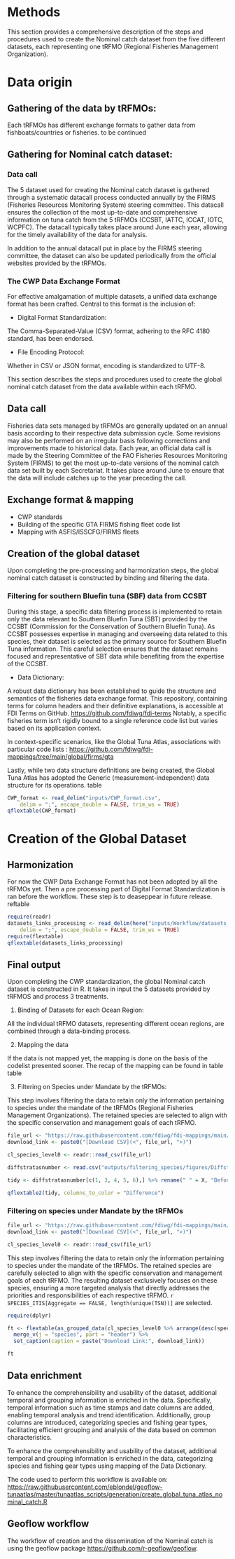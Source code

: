 # Methods


<!-- The Methods should include detailed text describing any steps or procedures used in producing the data, including full descriptions of the experimental design, data acquisition and any computational processing. See [the detailed section in our submission guidelines](https://www.nature.com/sdata/publish/submission-guidelines#sec-5) for advice on writing a transparent and reproducible methods section. Related methods should be grouped under corresponding subheadings where possible, and methods should be described in enough detail to allow other researchers to interpret and repeat, if required, the full study. Specific data outputs should be explicitly referenced via data citation (see Data Records and Citing Data, below). -->

<!-- Authors should cite previous descriptions of the methods under use, but ideally the method descriptions should be complete enough for others to understand and reproduce the methods and processing steps without referring to associated publications. There is no limit to the length of the Methods section. -->

This section provides a comprehensive description of the steps and procedures used to create the Nominal catch dataset from the five different datasets, each representing one tRFMO (Regional Fisheries Management Organization).

# Data origin

## Gathering of the data by tRFMOs:

Each tRFMOs has different exchange formats to gather data from fishboats/countries or fisheries.
to be continued

## Gathering for Nominal catch dataset:

### Data call

The 5 dataset used for creating the Nominal catch dataset is gathered through a systematic datacall process conducted annually by the FIRMS (Fisheries Resources Monitoring System) steering committee. This datacall ensures the collection of the most up-to-date and comprehensive information on tuna catch from the 5 tRFMOs (CCSBT, IATTC, ICCAT, IOTC, WCPFC). The datacall typically takes place around June each year, allowing for the timely availability of the data for analysis.

In addition to the annual datacall put in place by the FIRMS steering committee, the dataset can also be updated periodically from the official websites provided by the tRFMOs.

### The CWP Data Exchange Format

For effective amalgamation of multiple datasets, a unified data exchange format has been crafted. Central to this format is the inclusion of:

-   Digital Format Standardization:

The Comma-Separated-Value (CSV) format, adhering to the RFC 4180 standard, has been endorsed.

-   File Encoding Protocol:

Whether in CSV or JSON format, encoding is standardized to UTF-8.

This section describes the steps and procedures used to create the global nominal catch dataset from the data available within each tRFMO.

## Data call

Fisheries data sets managed by tRFMOs are generally updated on an annual basis according to their respective data submission cycle. Some revisions may also be performed on an irregular basis following corrections and improvements made to historical data. Each year, an official data call is made by the Steering Committee of the FAO Fisheries Resources Monitoring System (FIRMS) to get the most up-to-date versions of the nominal catch data set built by each Secretariat. It takes place around June to ensure that the data will include catches up to the year preceding the call.

<!-- In addition, each dataset can be periodically updated from the official websites of the tRFMOs. -->
<!-- Six datasets and five mapping datasets are used to create the final nominal catch dataset. -->

## Exchange format & mapping

- CWP standards
- Building of the specific GTA FIRMS fishing fleet code list 
- Mapping with ASFIS/ISSCFG/FIRMS fleets

<!-- ## Data pre-processing -->

<!-- Before combining the datasets, a pre-processing step is applied to three out of the five datasets to restructure their shape. This restructuring ensures uniformity in the format of the data, facilitating the subsequent integration process. Additionally, to ensure consistency and comparability across datasets, a harmonization process is performed to standardize the code lists. The harmonized datasets allow for seamless data integration and accurate analysis across different tRFMOs. -->

<!-- Below is a table listing the links to the datasets provided by each tRFMO: -->

<!-- ```{r, warning == FALSE, message = FALSE} -->
<!-- datasets_links_processing <- read_delim(here("inputs/Workflow/datasets_links_processing.csv"),  -->
<!--     delim = ";", escape_double = FALSE, col_types = cols(`Dataset;RFMO;Link to downolad;Pre-processing function;Comments` = col_character()), trim_ws = TRUE) -->
<!-- ``` -->

<!-- ```{r tab.cap = "Datasets and pre-processing functions used in the creation of the final dataset"} -->
<!-- qflextable(datasets_links_processing) -->
<!-- ``` -->

## Creation of the global dataset

Upon completing the pre-processing and harmonization steps, the global nominal catch dataset is constructed by binding and filtering the data.

<!-- ### Binding -->

<!-- All individual tRFMO datasets, representing different ocean regions, are combined through a data-binding process. This integration ensures comprehensive coverage of global tuna catch data, providing a holistic view of tuna fisheries on a global scale. The binding process brings together data from various regions, enabling cross-regional analysis and facilitating the identification of global trends and patterns in tuna catch. -->

### Filtering for southern Bluefin tuna (SBF) data from CCSBT

During this stage, a specific data filtering process is implemented to retain only the data relevant to Southern Bluefin Tuna (SBT) provided by the CCSBT (Commission for the Conservation of Southern Bluefin Tuna). As CCSBT possesses expertise in managing and overseeing data related to this species, their dataset is selected as the primary source for Southern Bluefin Tuna information. This careful selection ensures that the dataset remains focused and representative of SBT data while benefiting from the expertise of the CCSBT.

-   Data Dictionary:

A robust data dictionary has been established to guide the structure and semantics of the fisheries data exchange format. This repository, containing terms for column headers and their definitive explanations, is accessible at FDI Terms on GitHub. <https://github.com/fdiwg/fdi-terms> Notably, a specific fisheries term isn't rigidly bound to a single reference code list but varies based on its application context.

In context-specific scenarios, like the Global Tuna Atlas, associations with particular code lists : <https://github.com/fdiwg/fdi-mappings/tree/main/global/firms/gta>

Lastly, while two data structure definitions are being created, the Global Tuna Atlas has adopted the Generic (measurement-independent) data structure for its operations. \ref table

```r
CWP_format <- read_delim("inputs/CWP_format.csv", 
    delim = ";", escape_double = FALSE, trim_ws = TRUE)
qflextable(CWP_format)
```

# Creation of the Global Dataset

## Harmonization

For now the CWP Data Exchange Format has not been adopted by all the tRFMOs yet. Then a pre processing part of Digital Format Standardization is ran before the workflow. These step is to deaseppear in future release. reftable\

```r
require(readr)
datasets_links_processing <- read_delim(here("inputs/Workflow/datasets_links_processing.csv"), 
    delim = ";", escape_double = FALSE, trim_ws = TRUE)
require(flextable)
qflextable(datasets_links_processing)
```

## Final output

Upon completing the CWP standardization, the global Nominal catch dataset is constructed in R. It takes in input the 5 datasets provided by tRFMOS and process 3 treatments.

1.  Binding of Datasets for each Ocean Region:

All the individual tRFMO datasets, representing different ocean regions, are combined through a data-binding process.

2.  Mapping the data

If the data is not mapped yet, the mapping is done on the basis of the codelist presented sooner. The recap of the mapping can be found in table \ref table

3.  Filtering on Species under Mandate by the tRFMOs:

This step involves filtering the data to retain only the information pertaining to species under the mandate of the tRFMOs (Regional Fisheries Management Organizations). The retained species are selected to align with the specific conservation and management goals of each tRFMO.

```r

file_url <- "https://raw.githubusercontent.com/fdiwg/fdi-mappings/main/cross-term/codelist_mapping_source_authority_species.csv"
download_link <- paste0("[Download CSV](<", file_url, ">)")

cl_species_level0 <- readr::read_csv(file_url)


```

```r

diffstratasnumber <- read.csv("outputs/filtering_species/figures/Diffstratas/Comparison.of.number.of.stratas.between.the.two.datasets.csv")

tidy <- diffstratasnumber[c(1, 3, 4, 5, 6),] %>% rename(" " = X, "Before filtering" = "Before.filtering", "After filtering" = "After.filtering")

qflextable2(tidy, columns_to_color = "Difference")

```

### Filtering on species under Mandate by the tRFMOs

```r
file_url <- "https://raw.githubusercontent.com/fdiwg/fdi-mappings/main/cross-term/codelist_mapping_source_authority_species.csv"
download_link <- paste0("[Download CSV](<", file_url, ">)")

cl_species_level0 <- readr::read_csv(file_url)
```

This step involves filtering the data to retain only the information pertaining to species under the mandate of the tRFMOs. The retained species are carefully selected to align with the specific conservation and management goals of each tRFMO. The resulting dataset exclusively focuses on these species, ensuring a more targeted analysis that directly addresses the priorities and responsibilities of each respective tRFMO. `r SPECIES_ITIS[Aggregate == FALSE, length(unique(TSN))]` are selected. 

```r
require(dplyr)

ft <- flextable(as_grouped_data(cl_species_level0 %>% arrange(desc(species)) %>% dplyr::select(species, source_authority), groups = "species")) %>% 
  merge_v(j = "species", part = "header") %>%
  set_caption(caption = paste("Download Link:", download_link))

ft
```

## Data enrichment

To enhance the comprehensibility and usability of the dataset, additional temporal and grouping information is enriched in the data. Specifically, temporal information such as time stamps and date columns are added, enabling temporal analysis and trend identification. Additionally, group columns are introduced, categorizing species and fishing gear types, facilitating efficient grouping and analysis of the data based on common characteristics.

<!-- By enriching the dataset with these additional features, the resulting dataset becomes a valuable resource for researchers and policymakers to gain deeper insights into global tuna catch dynamics, fishing patterns, and species-specific trends. -->

<!-- The methods presented here enable the creation of a reliable, harmonized, and enriched Nominal catch dataset that contributes to a better understanding of global tuna fisheries.  -->


<!-- To be noted, one of the main tuna i.e. Southern Bluefin Tuna, for which CCSBT is considered the only authoritative source of information for the species is impacted by 4.3% of the value by this treatment. -->

To enhance the comprehensibility and usability of the dataset, additional temporal and grouping information is enriched in the data, categorizing species and fishing gear types using mapping of the Data Dictionary.

The code used to perform this workflow is available on: [https://raw.githubusercontent.com/eblondel/geoflow-tunaatlas/master/tunaatlas_scripts/generation/create_global_tuna_atlas_nominal_catch.R](#0){.uri}

## Geoflow workflow

The workflow of creation and the dissemination of the Nominal catch is using the geoflow package <https://github.com/r-geoflow/geoflow>.
